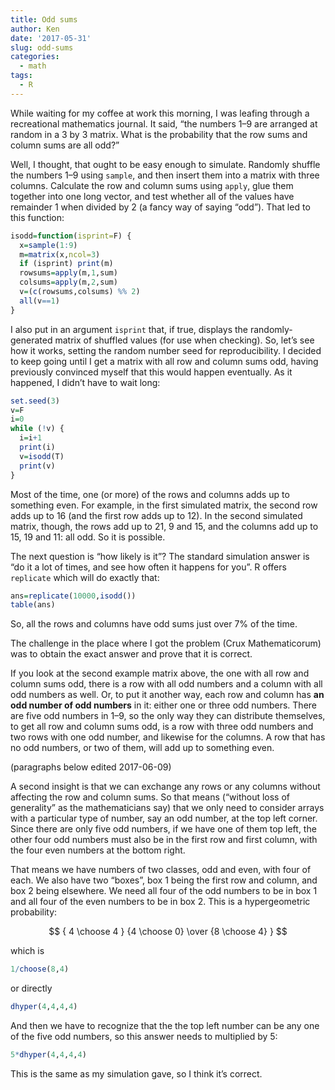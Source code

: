 ```yaml
---
title: Odd sums
author: Ken
date: '2017-05-31'
slug: odd-sums
categories:
  - math
tags:
  - R
---
```


While waiting for my coffee at work this morning, I was leafing through a recreational mathematics journal. It said, "the numbers 1--9 are arranged at random in a 3 by 3 matrix. What is the probability that the row sums and column sums are all odd?"

Well, I thought, that ought to be easy enough to simulate. Randomly shuffle the numbers 1--9 using `sample`, and then insert them into a matrix with three columns. Calculate the row and column sums using `apply`, glue them together into one long vector, and test whether all of the values have remainder 1 when divided by 2 (a fancy way of saying "odd"). That led to this function:

```r
isodd=function(isprint=F) {
  x=sample(1:9)
  m=matrix(x,ncol=3)
  if (isprint) print(m)
  rowsums=apply(m,1,sum)
  colsums=apply(m,2,sum)
  v=(c(rowsums,colsums) %% 2)
  all(v==1)
}
```

I also put in an argument `isprint` that, if true, displays the randomly-generated matrix of shuffled values (for use when checking). So, let's see how it works, setting the random number seed for reproducibility. I decided to keep going until I get a matrix with all row and column sums odd, having previously convinced myself that this would happen eventually. As it happened, I didn't have to wait long:

```r
set.seed(3)
v=F
i=0
while (!v) {
  i=i+1
  print(i)
  v=isodd(T)
  print(v)
}
```

Most of the time, one (or more) of the rows and columns adds up to something even. For example, in the first simulated matrix, the second row adds up to 16 (and the first row adds up to 12). In the second simulated matrix, though, the rows add up to 21, 9 and 15, and the columns add up to 15, 19 and 11: all odd. So it is possible.

The next question is "how likely is it"? The standard simulation answer is "do it a lot of times, and see how often it happens for you". R offers `replicate` which will do exactly that:

```r
ans=replicate(10000,isodd())
table(ans)
```

So, all the rows and columns have odd sums just over 7% of the time.

The challenge in the place where I got the problem (Crux Mathematicorum) was to obtain the exact answer and prove that it is correct. 

If you look at the second example matrix above, the one with all row and column sums odd, there is a row with all odd numbers and a column with all odd numbers as well. Or, to put it another way, each row and column has **an odd number of odd numbers** in it: either one or three odd numbers. There are five odd numbers in 1--9, so the only way they can distribute themselves, to get all row and column sums odd, is a row with three odd numbers and two rows with one odd number, and likewise for the columns. A row that has no odd numbers, or two of them, will add up to something even.

(paragraphs below edited 2017-06-09)

A second insight is that we can exchange any rows or any columns without affecting the row and column sums. So that means ("without loss of generality" as the mathematicians say) that we only need to consider arrays with a particular type of number, say an odd number, at the top left corner. Since there are only five odd numbers, if we have one of them top left, the other four odd numbers must also be in the first row and first column, with the four even numbers at the bottom right.

That means we have numbers of two classes, odd and even, with four of each. We also have two "boxes", box 1 being the first row and column, and box 2 being elsewhere. We need all four of the odd numbers to be in box 1 and all four of the even numbers to be in box 2. This is a hypergeometric probability:

$$
{ 4 \choose 4 } {4 \choose 0} \over {8 \choose 4} }
$$

which is

```r
1/choose(8,4)
```

or directly

```r
dhyper(4,4,4,4)
```

And then we have to recognize that the the top left number can be any one of the five odd numbers, so this answer needs to multiplied by 5:

```r
5*dhyper(4,4,4,4)
```

This is the same as my simulation gave, so I think it's correct.
